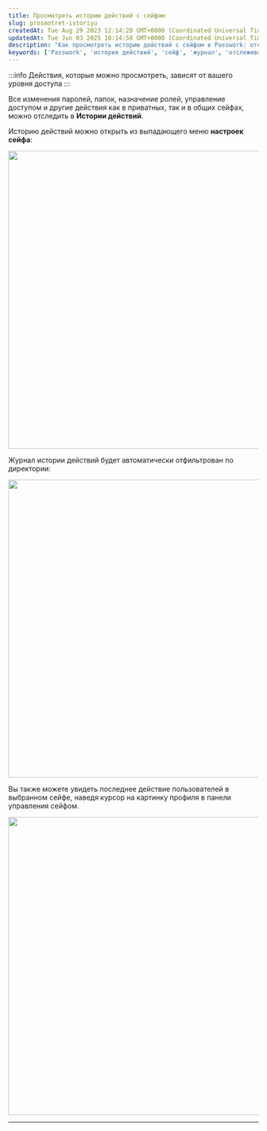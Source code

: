 ```yaml
---
title: Просмотреть историю действий с сейфом
slug: prosmotret-istoriyu
createdAt: Tue Aug 29 2023 12:14:28 GMT+0000 (Coordinated Universal Time)
updatedAt: Tue Jun 03 2025 10:14:58 GMT+0000 (Coordinated Universal Time)
description: "Как просмотреть историю действий с сейфом в Passwork: отслеживание изменений, просмотр последних действий пользователей, фильтрация по директории."
keywords: ['Passwork', 'история действий', 'сейф', 'журнал', 'отслеживание изменений', 'доступ', 'права', 'пользователи']
---
```


:::info
Действия, которые можно просмотреть, зависят от вашего уровня доступа
:::

Все изменения паролей, папок, назначение ролей, управление доступом и другие действия как в приватных, так и в общих сейфах, можно отследить в **Истории действий**.

Историю действий можно открыть из выпадающего меню **настроек сейфа**:

<div style={{ textAlign: 'center' }}>
  <img
    src="https://archbee-image-uploads.s3.amazonaws.com/QKZtfOnnubSbfN3D1EPqb-jPaeJIhK6eF7GJSMWCROf-20250403-094340.png"
    width="600"
    style={{ display: 'block', margin: '0 auto' }}
  />
</div>

Журнал истории действий будет автоматически отфильтрован по директории:

<div style={{ textAlign: 'center' }}>
  <img
    src="https://archbee-image-uploads.s3.amazonaws.com/QKZtfOnnubSbfN3D1EPqb-wxYHEJ4ebaqOBSIjb8Oi5-20250409-134122.png"
    width="600"
    style={{ display: 'block', margin: '0 auto' }}
  />
</div>

Вы также можете увидеть последнее действие пользователей в выбранном сейфе, наведя курсор на картинку профиля в панели управления сейфом.

<div style={{ textAlign: 'center' }}>
  <img
    src="https://archbee-image-uploads.s3.amazonaws.com/QKZtfOnnubSbfN3D1EPqb-guFU0qgF5Bme6q2RF1gyE-20250314-104950.png"
    width="600"
    style={{ display: 'block', margin: '0 auto' }}
  />
</div>

***